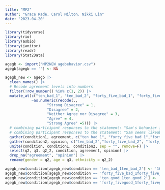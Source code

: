 ```yaml
---
title: "MP2"
author: "Grace Rade, Carol Milton, Nikki Lin"
date: "2023-04-20"
---
```

```r
library(tidyverse)
library(rio)
library(asbio)
library(janitor)
library(readr)
library(Stat2Data)
```

```r
agegb <- import("MP2NEW_agebehavior.csv")
agegb[agegb == ''] <- NA
```

```r
agegb_new <- agegb |>
  clean_names() |>
  # Recode agreement levels into numbers
  filter(!row_number() %in% c(1, 2)) |>
  mutate_at(c("ten_bad_1", "ten_bad_2", "forty_five_bad_1", "forty_five_bad_2","forty_fivegood_1", "forty_fivegood_2", "ten_good_1", "ten_good_2"), 
            ~as.numeric(recode(.,
                   "Strong Disagree" = 1,
                   "Disagree" = 2,
                   "Neither Agree nor Disagree" = 3,
                   "Agree" = 4,
                   "Strong Agree" =5))) |>
  # combining participant responses to the statement: "Sam's behavior is good" into single column "agreement"
  # combining participant responses to the statement: "Sam seems likeable" into single column "opinion"
  gather(condition1, agreement, c("ten_bad_1", "forty_five_bad_1","forty_fivegood_1", "ten_good_1"), factor_key=TRUE) |>
  gather(condition2, opinion, c("ten_bad_2","forty_five_bad_2", "forty_fivegood_2", "ten_good_2")) |>
  unite(condition, condition1, condition2, sep = "", remove=F) |>
  select(q2, q3, q2_2, condition, agreement, opinion) |>
  drop_na("agreement", "opinion") |>
  rename(gender = q2, age = q3, ethnicity = q2_2)

agegb_new$condition[agegb_new$condition == 'ten_bad_1ten_bad_2'] <- '10 Bad'
agegb_new$condition[agegb_new$condition == 'forty_five_bad_1forty_five_bad_2'] <- '45 Bad'
agegb_new$condition[agegb_new$condition == 'ten_good_1ten_good_2'] <- '10 Good'
agegb_new$condition[agegb_new$condition == 'forty_fivegood_1forty_fivegood_2'] <- '45 Good'
```


\
